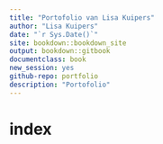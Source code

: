 ```yaml
--- 
title: "Portofolio van Lisa Kuipers"
author: "Lisa Kuipers"
date: "`r Sys.Date()`"
site: bookdown::bookdown_site
output: bookdown::gitbook
documentclass: book
new_session: yes
github-repo: portfolio
description: "Portofolio"
---
```


# index